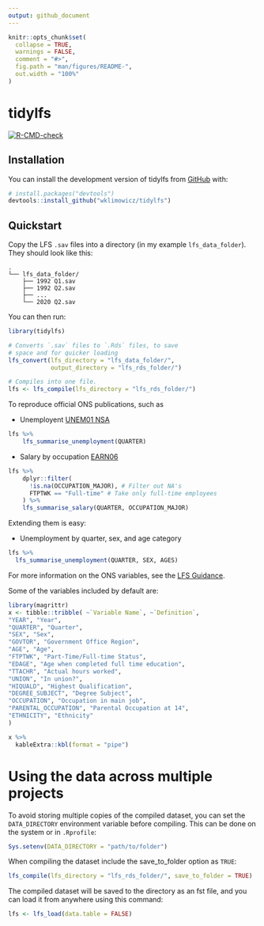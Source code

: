 ```yaml
---
output: github_document
---
```


<!-- README.md is generated from README.Rmd. Please edit that file -->

```r
knitr::opts_chunk$set(
  collapse = TRUE,
  warnings = FALSE,
  comment = "#>",
  fig.path = "man/figures/README-",
  out.width = "100%"
)
```
# tidylfs

<!-- badges: start -->
[![R-CMD-check](https://github.com/wklimowicz/tidylfs/workflows/R-CMD-check/badge.svg)](https://github.com/wklimowicz/tidylfs/actions)
<!-- badges: end -->

## Installation

You can install the development version of tidylfs from [GitHub](https://github.com/) with:

```r
# install.packages("devtools")
devtools::install_github("wklimowicz/tidylfs")
```

## Quickstart

Copy the LFS `.sav` files into a directory (in my example `lfs_data_folder`). They should look like this:

```
.
└── lfs_data_folder/
    ├── 1992 Q1.sav
    ├── 1992 Q2.sav
    ├── ...
    └── 2020 Q2.sav
```

You can then run:

```r
library(tidylfs)

# Converts `.sav` files to `.Rds` files, to save
# space and for quicker loading
lfs_convert(lfs_directory = "lfs_data_folder/",
            output_directory = "lfs_rds_folder/")

# Compiles into one file.
lfs <- lfs_compile(lfs_directory = "lfs_rds_folder/")
```

To reproduce official ONS publications, such as

* Unemployent [UNEM01 NSA](https://www.ons.gov.uk/employmentandlabourmarket/peoplenotinwork/unemployment/datasets/unemploymentbyageanddurationnotseasonallyadjustedunem01nsa)
```r
lfs %>%
    lfs_summarise_unemployment(QUARTER)
```

* Salary by occupation [EARN06](https://www.ons.gov.uk/employmentandlabourmarket/peopleinwork/earningsandworkinghours/datasets/grossweeklyearningsbyoccupationearn06)
```r
lfs %>%
    dplyr::filter(
      !is.na(OCCUPATION_MAJOR), # Filter out NA's
      FTPTWK == "Full-time" # Take only full-time employees
    ) %>%
    lfs_summarise_salary(QUARTER, OCCUPATION_MAJOR)
```

Extending them is easy:

* Unemployment by quarter, sex, and age category
```r
lfs %>%
  lfs_summarise_unemployment(QUARTER, SEX, AGES)
```

For more information on the ONS variables, see the [LFS Guidance](https://www.ons.gov.uk/employmentandlabourmarket/peopleinwork/employmentandemployeetypes/methodologies/labourforcesurveyuserguidance).

Some of the variables included by default are:
```r

library(magrittr)
x <- tibble::tribble( ~`Variable Name`, ~`Definition`,
"YEAR", "Year",
"QUARTER", "Quarter",
"SEX", "Sex",
"GOVTOR", "Government Office Region",
"AGE", "Age",
"FTPTWK", "Part-Time/Full-time Status",
"EDAGE", "Age when completed full time education",
"TTACHR", "Actual hours worked",
"UNION", "In union?",
"HIQUALD", "Highest Qualification",
"DEGREE_SUBJECT", "Degree Subject",
"OCCUPATION", "Occupation in main job",
"PARENTAL_OCCUPATION", "Parental Occupation at 14",
"ETHNICITY", "Ethnicity"
)

x %>%
  kableExtra::kbl(format = "pipe")

```

# Using the data across multiple projects

To avoid storing multiple copies of the compiled dataset, you can set the `DATA_DIRECTORY` environment variable before compiling. This can be done on the system or in `.Rprofile`:

```r
Sys.setenv(DATA_DIRECTORY = "path/to/folder")
```
When compiling the dataset include the save_to_folder option as `TRUE`:

```r
lfs_compile(lfs_directory = "lfs_rds_folder/", save_to_folder = TRUE)
```
The compiled dataset will be saved to the directory as an fst file, and you can load it from anywhere using this command:

```r
lfs <- lfs_load(data.table = FALSE)
```

